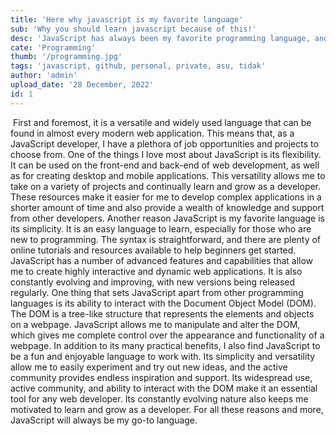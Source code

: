 ```yaml
---
title: 'Here why javascript is my favorite language'
sub: 'Why you should learn javascript because of this!'
desc: 'JavaScript has always been my favorite programming language, and there are several reasons why. First and foremost, it is a versatile and widely used language that can be found in almost every modern web application. This means that, as a JavaScript developer, I have a plethora of job opportunities and projects to choose from.'
cate: 'Programming'
thumb: '/programming.jpg'
tags: 'javascript, github, personal, private, asu, tidak'
author: 'admin'
upload_date: '28 December, 2022'
id: 1
---
```


<PostCard title={title} cate={cate} author={author} tags={tags} upload_date={upload_date}>
<Image img={thumb} w='100%' h='250px' p='cover' />
<Paragraph id='1' title='JavaScript has always been my favorite programming language, and there are several reasons why.'>
First and foremost, it is a versatile and widely used language that can be found in almost every modern web application. This means that, as a JavaScript developer, I have a plethora of job opportunities and projects to choose from.
One of the things I love most about JavaScript is its flexibility. It can be used on the front-end and back-end of web development, as well as for creating desktop and mobile applications. This versatility allows me to take on a variety of projects and continually learn and grow as a developer.
</Paragraph>
<Paragraph id='2' title='JavaScript also has a vast and active community, with thousands of libraries, frameworks, and tools available for use.'>
These resources make it easier for me to develop complex applications in a shorter amount of time and also provide a wealth of knowledge and support from other developers.
Another reason JavaScript is my favorite language is its simplicity. It is an easy language to learn, especially for those who are new to programming. The syntax is straightforward, and there are plenty of online tutorials and resources available to help beginners get started.
</Paragraph>
<Paragraph id='3' title='However, simplicity does not equate to a lack of power. '>
JavaScript has a number of advanced features and capabilities that allow me to create highly interactive and dynamic web applications. It is also constantly evolving and improving, with new versions being released regularly.
One thing that sets JavaScript apart from other programming languages is its ability to interact with the Document Object Model (DOM). The DOM is a tree-like structure that represents the elements and objects on a webpage. JavaScript allows me to manipulate and alter the DOM, which gives me complete control over the appearance and functionality of a webpage. In addition to its many practical benefits, I also find JavaScript to be a fun and enjoyable language to work with. Its simplicity and versatility allow me to easily experiment and try out new ideas, and the active community provides endless inspiration and support.
</Paragraph>
<Paragraph id='4' title='Overall, JavaScript is my favorite programming language because of its versatility, simplicity, and power. '>
Its widespread use, active community, and ability to interact with the DOM make it an essential tool for any web developer. Its constantly evolving nature also keeps me motivated to learn and grow as a developer. For all these reasons and more, JavaScript will always be my go-to language.
</Paragraph>
</PostCard>

